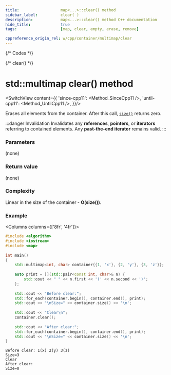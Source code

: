 ```yaml
---
title:					map<...>::clear() method
sidebar_label:			clear( )
description:			map<...>::clear() method C++ documentation
hide_title:				true
tags:					[map, clear, empty, erase, remove]

cppreference_origin_rel: w/cpp/container/multimap/clear
---
```



{/* Codes */}

{/* clear() */}

# std::multimap clear() method

<SwitchView content={{
        'since-cpp11': <Method_SinceCpp11 />,
        'until-cpp11': <Method_UntilCpp11 />,
    }}/>

Erases all elements from the container. After this call, [`size()`](/docs/std/containers/maps/multimap/size) returns zero.

:::danger Invalidation
Invalidates any **references**, **pointers**, or **iterators** referring to contained elements.
Any **past-the-end iterator** remains valid.
:::

### Parameters

(none)

### Return value

(none)

### Complexity

Linear in the size of the container - **O(size())**.

### Example

<Columns columns={['8fr', '4fr']}>
<div>

```cpp
#include <algorithm>
#include <iostream>
#include <map>
 
int main()
{
    std::multimap<int, char> container{{1, 'x'}, {2, 'y'}, {3, 'z'}};
 
    auto print = [](std::pair<const int, char>& n) { 
        std::cout << " " << n.first << '(' << n.second << ')'; 
    };
 
    std::cout << "Before clear:";
    std::for_each(container.begin(), container.end(), print);
    std::cout << "\nSize=" << container.size() << '\n';
 
    std::cout << "Clear\n";
    container.clear();
 
    std::cout << "After clear:";
    std::for_each(container.begin(), container.end(), print);
    std::cout << "\nSize=" << container.size() << '\n';
}
```

</div>
<div>

```plaintext title="Output"
Before clear: 1(x) 2(y) 3(z)
Size=3
Clear
After clear:
Size=0
```

</div>
</Columns>
